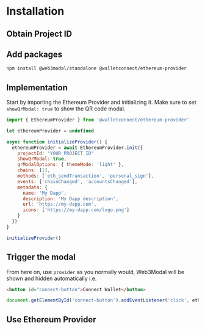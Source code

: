 
# Installation

<AboutEthereumProviderPartial />

## Obtain Project ID

<ObtainProjectIdPartial />

## Add packages

```bash npm2yarn
npm install @web3modal/standalone @walletconnect/ethereum-provider
```

## Implementation

Start by importing the Ethereum Provider and initializing it. Make sure to set `showQrModal: true` to show the QR code modal.

```js
import { EthereumProvider } from '@walletconnect/ethereum-provider'

let ethereumProvider = undefined

async function initializeProvider() {
  ethereumProvider = await EthereumProvider.init({
    projectId: "YOUR_PROJECT_ID"
    showQrModal: true,
    qrModalOptions: { themeMode: 'light' },
    chains: [1],
    methods: ['eth_sendTransaction', 'personal_sign'],
    events: ['chainChanged', 'accountsChanged'],
    metadata: {
      name: 'My Dapp',
      description: 'My Dapp description',
      url: 'https://my-dapp.com',
      icons: ['https://my-dapp.com/logo.png']
    }
  })
}

initializeProvider()
```

## Trigger the modal

From here on, use `provider` as you normally would, Web3Modal will be shown and hidden automatically i.e.

```html
<button id="connect-button">Connect Wallet</button>
```

```js
document.getElementById('connect-button').addEventListener('click', ethereumProvider?.connect)
```

## Use Ethereum Provider

<DocsEthereumProviderPartial />
